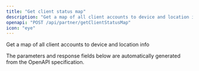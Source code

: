 ```yaml
---
title: "Get client status map"
description: "Get a map of all client accounts to device and location info"
openapi: "POST /api/partner/getClientStatusMap"
icon: "eye"
---
```


Get a map of all client accounts to device and location info

<Note>
The parameters and response fields below are automatically generated from the OpenAPI specification.
</Note>
